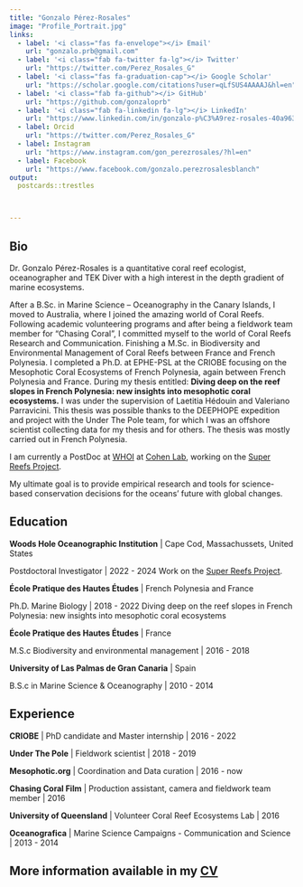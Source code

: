 ```yaml
---
title: "Gonzalo Pérez-Rosales"
image: "Profile_Portrait.jpg"
links:
  - label: '<i class="fas fa-envelope"></i> Email'
    url: "gonzalo.prb@gmail.com"
  - label: '<i class="fab fa-twitter fa-lg"></i> Twitter'
    url: "https://twitter.com/Perez_Rosales_G"
  - label: '<i class="fas fa-graduation-cap"></i> Google Scholar'
    url: "https://scholar.google.com/citations?user=qLfSUS4AAAAJ&hl=en"
  - label: '<i class="fab fa-github"></i> GitHub'
    url: "https://github.com/gonzaloprb"
  - label: '<i class="fab fa-linkedin fa-lg"></i> LinkedIn'
    url: "https://www.linkedin.com/in/gonzalo-p%C3%A9rez-rosales-40a963b1/"
  - label: Orcid
    url: "https://twitter.com/Perez_Rosales_G"
  - label: Instagram
    url: "https://www.instagram.com/gon_perezrosales/?hl=en"
  - label: Facebook
    url: "https://www.facebook.com/gonzalo.perezrosalesblanch"
output:
  postcards::trestles



---
```


## Bio

Dr. Gonzalo Pérez-Rosales is a quantitative coral reef ecologist, oceanographer and TEK Diver with a high interest in the depth gradient of marine ecosystems. 

After a B.Sc. in Marine Science – Oceanography in the Canary Islands, I moved to Australia, where I joined the amazing world of Coral Reefs. Following academic volunteering programs and after being a fieldwork team member for "Chasing Coral", I committed myself to the world of Coral Reefs Research and Communication. 
Finishing a M.Sc. in Biodiversity and Environmental Management of Coral Reefs between France and French Polynesia. 
I completed a Ph.D. at EPHE-PSL at the CRIOBE focusing on the Mesophotic Coral Ecosystems of French Polynesia, again between French Polynesia and France.
During my thesis entitled: **Diving deep on the reef slopes in French Polynesia: new insights into mesophotic coral ecosystems.** I was under the supervision of Laetitia Hédouin and Valeriano Parravicini. This thesis was possible thanks to the DEEPHOPE expedition and project with the Under The Pole team, for which I was an offshore scientist collecting data for my thesis and for others. The thesis was mostly carried out in French Polynesia. 

I am currently a PostDoc at [WHOI](https://www.whoi.edu/) at [Cohen Lab](https://www2.whoi.edu/site/cohenlab/super-reefs/), working on the [Super Reefs Project](https://superreefs.whoi.edu/).

My ultimate goal is to provide empirical research and tools for science-based conservation decisions for the oceans' future with global changes.


## Education

**Woods Hole Oceanographic Institution** | Cape Cod, Massachussets, United States

Postdoctoral Investigator | 2022 - 2024
Work on the [Super Reefs Project](https://superreefs.whoi.edu/).


**École Pratique des Hautes Études** | French Polynesia and France

Ph.D. Marine Biology | 2018 - 2022
Diving deep on the reef slopes in French Polynesia:  new insights into mesophotic coral ecosystems

**École Pratique des Hautes Études** | France

M.S.c Biodiversity and environmental management | 2016 - 2018

**University of Las Palmas de Gran Canaria** | Spain

B.S.c in Marine Science & Oceanography | 2010 - 2014 

## Experience 

**CRIOBE** | PhD candidate and Master internship | 2016 - 2022 

**Under The Pole** | Fieldwork scientist | 2018 - 2019

**Mesophotic.org** | Coordination and Data curation | 2016 - now

**Chasing Coral Film** | Production assistant, camera and fieldwork team member | 2016 

**University of Queensland** | Volunteer Coral Reef Ecosystems Lab | 2016 

**Oceanografica** | Marine Science Campaigns - Communication and Science | 2013 - 2014 


## More information available in my [CV](https://gonzaloperezrosales.netlify.app/CV_Gonzalo_PerezRosales.pdf)






